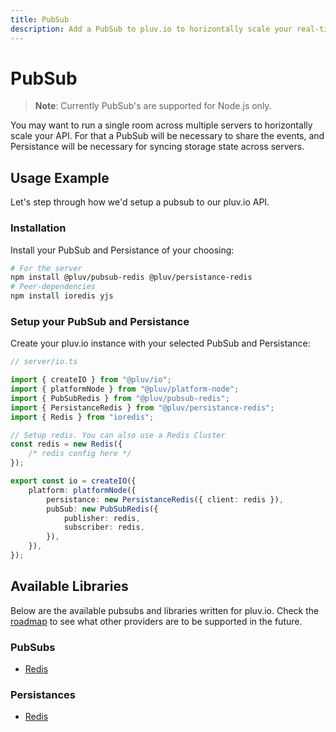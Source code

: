 ```yaml
---
title: PubSub
description: Add a PubSub to pluv.io to horizontally scale your real-time API.
---
```



# PubSub

> **Note**: Currently PubSub's are supported for Node.js only.

You may want to run a single room across multiple servers to horizontally scale your API. For that a PubSub will be necessary to share the events, and Persistance will be necessary for syncing storage state across servers.

## Usage Example

Let's step through how we'd setup a pubsub to our pluv.io API.

### Installation

Install your PubSub and Persistance of your choosing:

```bash
# For the server
npm install @pluv/pubsub-redis @pluv/persistance-redis
# Peer-dependencies
npm install ioredis yjs
```

### Setup your PubSub and Persistance

Create your pluv.io instance with your selected PubSub and Persistance:

```ts
// server/io.ts

import { createIO } from "@pluv/io";
import { platformNode } from "@pluv/platform-node";
import { PubSubRedis } from "@pluv/pubsub-redis";
import { PersistanceRedis } from "@pluv/persistance-redis";
import { Redis } from "ioredis";

// Setup redis. You can also use a Redis Cluster
const redis = new Redis({
    /* redis config here */
});

export const io = createIO({
    platform: platformNode({
        persistance: new PersistanceRedis({ client: redis }),
        pubSub: new PubSubRedis({
            publisher: redis,
            subscriber: redis,
        }),
    }),
});
```

## Available Libraries

Below are the available pubsubs and libraries written for pluv.io. Check the [roadmap](http://localhost:3000/docs/introduction#features-and-roadmap) to see what other providers are to be supported in the future.

### PubSubs

* [Redis](https://www.npmjs.com/package/@pluv/pubsub-redis)

### Persistances

* [Redis](https://www.npmjs.com/package/@pluv/persistance-redis)

